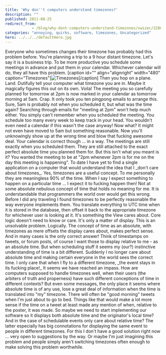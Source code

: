 ```yaml
---
title: 'Why don''t computers understand timezones?'
description: ""
published: 2011-08-25
redirect_from: 
            - /blog/why-dont-computers-understand-timezones/swizec/2288
categories: "annoying, quirks, software, timezones, Uncategorized"
hero: ../../../defaultHero.jpg
---
```

Everyone who sometimes changes their timezone has probably had this problem before. You&#x27;re planning a trip to a 9 hour distant timezone. Let&#x27;s say it is a business trip. To be more productive you schedule some meetings in advance and put them in your calendar. Whichever calendar will do, they all have this problem. \[caption id=&quot;&quot; align=&quot;alignright&quot; width=&quot;480&quot; caption=&quot;Timezones&quot;]![](http://upload.wikimedia.org/wikipedia/commons/thumb/a/ad/Standard_time_zones_of_the_world.png/800px-Standard_time_zones_of_the_world.png "Timezones")\[/caption] Then you hop on a plane. Land. Dutifully tell your computer what timezone you are in. Maybe it magically figures this out on its own. Voila! The meeting you so carefully planned for tomorrow at 2pm is now marked in your calendar as tomorrow morning at 5am. Crap. It only took you ten pingpong emails to arrange this. Sure, 5am is probably not when you scheduled it, but what was the time again? Searching through emails for &quot;meeting at 2pm&quot; won&#x27;t help much either. You simply can&#x27;t remember when you scheduled the meeting. You schedule too many every week to keep track in your head. You wouldn&#x27;t even need a calendar if this wasn&#x27;t the case anyway! Now what? It might not even have moved to 5am but something reasonable. Now you&#x27;ll unknowingly show up at the wrong time and blow that fucking awesome deal. Your calendar is correct though ... in a way. The meetings are still exactly when you scheduled them. They are still attached to the exact perfect absolute time you planned them for. But this isn&#x27;t what you meant is it? You wanted the meeting to be at &quot;2pm whenever 2pm is for me on the day this meeting is happening&quot;. To date I have yet to find a single application on a computer that would understand the idea that I \_don&#x27;t care about timezones\_. Yes, timezones are a useful concept. To me personally they are meaningless 90% of the time. When I say I expect something to happen on a particular time ... I expect it to fucking happen then! Not at some absolute nebulous concept of time that holds no meaning for me. It is understandable that programmers the world over would get this wrong. Before I did any traveling I found timezones to be perfectly reasonable the way everyone implements them. You translate everything to UTC time when it is stored in the database, then offset it back to the appropriate timezone for whichever user is looking at it. It&#x27;s something the View cares about. Core logic doesn&#x27;t need to know or care. It&#x27;s only a matter of display. This is an unsolvable problem. Logically. The concept of time as an absolute, with timezones as mere offsets the display cares about, makes perfect sense. And in many cases is the only correct answer! Think of timestamps on tweets, or forum posts, of course I want those to display relative to me - as an absolute time. But when scheduling stuff it seems my (our?) instinctive understanding of time is a bit different. Suddenly I no longer care about absolute time and making certain everyone in the world sees the correct time. I only care that when I fly to a different timezone, \_the event stays in its fucking place!\_ It seems we have reached an impass. How are computers supposed to handle timezones well, when their users (the arbiters of truth and properness) have such different conceptions of time in different contexts? But even some messages, the only place it seems where absolute time is of any use, lose a great deal of information when the time is translated into &quot;my&quot; timezone. There will often be &quot;good morning&quot; tweets when I&#x27;m just about to go to bed. Things like that would make a lot more sense if the time on a tweet at least made any mention of when, relative to the poster, it was made. So maybe we need to start implementing our software so it displays both absolute time and the originator&#x27;s local time? And in the case of schedulable events only care about relative time? The latter especially has big connotations for displaying the same event to people in different timezones. For this I don&#x27;t have a good solution right now ... very open to suggestions by the way. Or maybe I&#x27;m just imagining this problem and people simply aren&#x27;t switching timezones often enough to make solving this problem worthwhile.